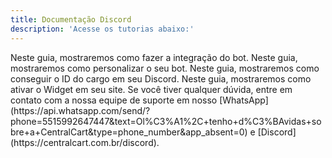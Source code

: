 ```yaml
---
title: Documentação Discord
description: 'Acesse os tutorias abaixo:'
---
```


<Card title="Como configurar o bot do Discord" icon="square-1" href="/general/configurar-bot" color="#25d366"> 
  Neste guia, mostraremos como fazer a integração do bot.
</Card>

<Card title="Como personalizar o seu bot" icon="square-2" href="/general/personalizar-bot" color="#25d366"> 
  Neste guia, mostraremos como personalizar o seu bot.
</Card>

<Card title="Como conseguir o ID do cargo" icon="square-3" href="/general/conseguir-cargo" color="#25d366"> 
  Neste guia, mostraremos como conseguir o ID do cargo em seu Discord.
</Card>

<Card title="Adicione o widget Discord em sua loja" icon="square-4" href="/general/widget-discord" color="#25d366"> 
  Neste guia, mostraremos como ativar o Widget em seu site.
</Card>

<Check>
Se você tiver qualquer dúvida, entre em contato com a nossa equipe de suporte
em nosso [WhatsApp](https://api.whatsapp.com/send/?phone=5515992647447&text=Ol%C3%A1%2C+tenho+d%C3%BAvidas+sobre+a+CentralCart&type=phone_number&app_absent=0) 
e [Discord](https://centralcart.com.br/discord).
</Check>

